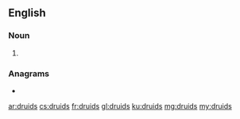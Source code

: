 ==English==

===Noun===
{{head|en|noun plural form}}

# {{plural of|druid|lang=en}}

===Anagrams===
* {{l|en|siddur}}

[[ar:druids]]
[[cs:druids]]
[[fr:druids]]
[[gl:druids]]
[[ku:druids]]
[[mg:druids]]
[[my:druids]]